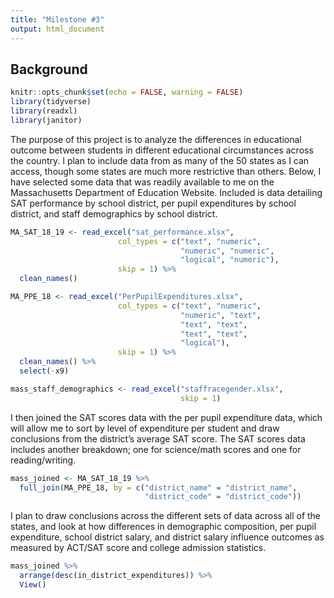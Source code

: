 ```yaml
---
title: "Milestone #3"
output: html_document
---
```

## Background
```r
knitr::opts_chunk$set(echo = FALSE, warning = FALSE)
library(tidyverse)
library(readxl)
library(janitor)
```
The purpose of this project is to analyze the differences in educational outcome between students in different educational circumstances across the country. I plan to include data from as many of the 50 states as I can access, though some states are much more restrictive than others. Below, I have selected some data that was readily available to me on the Massachusetts Department of Education Website. Included is data detailing SAT performance by school district, per pupil expenditures by school district, and staff demographics by school district. 
```r
MA_SAT_18_19 <- read_excel("sat_performance.xlsx", 
                        col_types = c("text", "numeric",
                                      "numeric", "numeric",
                                      "logical", "numeric"),
                        skip = 1) %>% 
  clean_names() 

MA_PPE_18 <- read_excel("PerPupilExpenditures.xlsx",
                        col_types = c("text", "numeric",
                                      "numeric", "text",
                                      "text", "text",
                                      "text", "text",
                                      "logical"),
                        skip = 1) %>% 
  clean_names() %>% 
  select(-x9)

mass_staff_demographics <- read_excel("staffracegender.xlsx",
                                      skip = 1)
```
I then joined the SAT scores data with the per pupil expenditure data, which will allow me to sort by level of expenditure per student and draw conclusions from the district's average SAT score. The SAT scores data includes another breakdown; one for science/math scores and one for reading/writing.
```r
mass_joined <- MA_SAT_18_19 %>% 
  full_join(MA_PPE_18, by = c("district_name" = "district_name",
                              "district_code" = "district_code"))
```
I plan to draw conclusions across the different sets of data across all of the states, and look at how differences in demographic composition, per pupil expenditure, school district salary, and district salary influence outcomes as measured by ACT/SAT score and college admission statistics. 
```r
mass_joined %>% 
  arrange(desc(in_district_expenditures)) %>% 
  View()
```

